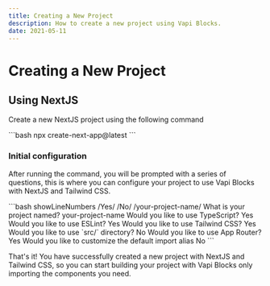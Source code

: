 ```yaml
---
title: Creating a New Project
description: How to create a new project using Vapi Blocks.
date: 2021-05-11
---
```


# Creating a New Project

## Using NextJS
Create a new NextJS project using the following command

<CodeBlockWrapper size="full">
```bash
npx create-next-app@latest
```
</CodeBlockWrapper>

### Initial configuration

After running the command, you will be prompted with a series of questions, this is where you can configure your project to use Vapi Blocks with NextJS and Tailwind CSS.

<CodeBlockWrapper size="full">
```bash showLineNumbers /Yes/ /No/ /your-project-name/
What is your project named? your-project-name
Would you like to use TypeScript? Yes
Would you like to use ESLint? Yes
Would you like to use Tailwind CSS? Yes
Would you like to use `src/` directory? No
Would you like to use App Router? Yes
Would you like to customize the default import alias No
```
</CodeBlockWrapper>

That's it! You have successfully created a new project with NextJS and Tailwind CSS, so you can start building your project with Vapi Blocks only importing the components you need.
